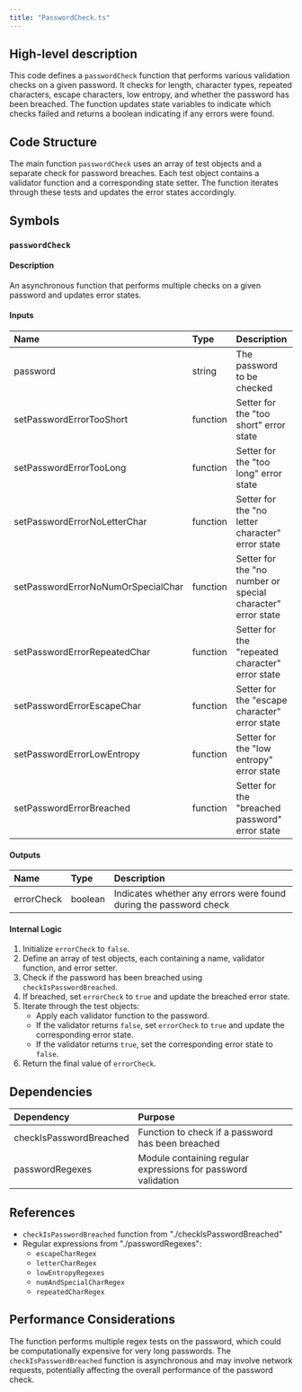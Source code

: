 ```yaml
---
title: "PasswordCheck.ts"
---
```


## High-level description
This code defines a `passwordCheck` function that performs various validation checks on a given password. It checks for length, character types, repeated characters, escape characters, low entropy, and whether the password has been breached. The function updates state variables to indicate which checks failed and returns a boolean indicating if any errors were found.

## Code Structure
The main function `passwordCheck` uses an array of test objects and a separate check for password breaches. Each test object contains a validator function and a corresponding state setter. The function iterates through these tests and updates the error states accordingly.

## Symbols

### `passwordCheck`
#### Description
An asynchronous function that performs multiple checks on a given password and updates error states.

#### Inputs
| Name | Type | Description |
|:-----|:-----|:------------|
| password | string | The password to be checked |
| setPasswordErrorTooShort | function | Setter for the "too short" error state |
| setPasswordErrorTooLong | function | Setter for the "too long" error state |
| setPasswordErrorNoLetterChar | function | Setter for the "no letter character" error state |
| setPasswordErrorNoNumOrSpecialChar | function | Setter for the "no number or special character" error state |
| setPasswordErrorRepeatedChar | function | Setter for the "repeated character" error state |
| setPasswordErrorEscapeChar | function | Setter for the "escape character" error state |
| setPasswordErrorLowEntropy | function | Setter for the "low entropy" error state |
| setPasswordErrorBreached | function | Setter for the "breached password" error state |

#### Outputs
| Name | Type | Description |
|:-----|:-----|:------------|
| errorCheck | boolean | Indicates whether any errors were found during the password check |

#### Internal Logic
1. Initialize `errorCheck` to `false`.
2. Define an array of test objects, each containing a name, validator function, and error setter.
3. Check if the password has been breached using `checkIsPasswordBreached`.
4. If breached, set `errorCheck` to `true` and update the breached error state.
5. Iterate through the test objects:
   - Apply each validator function to the password.
   - If the validator returns `false`, set `errorCheck` to `true` and update the corresponding error state.
   - If the validator returns `true`, set the corresponding error state to `false`.
6. Return the final value of `errorCheck`.

## Dependencies
| Dependency | Purpose |
|:-----------|:--------|
| checkIsPasswordBreached | Function to check if a password has been breached |
| passwordRegexes | Module containing regular expressions for password validation |

## References
- `checkIsPasswordBreached` function from "./checkIsPasswordBreached"
- Regular expressions from "./passwordRegexes":
  - `escapeCharRegex`
  - `letterCharRegex`
  - `lowEntropyRegexes`
  - `numAndSpecialCharRegex`
  - `repeatedCharRegex`

## Performance Considerations
The function performs multiple regex tests on the password, which could be computationally expensive for very long passwords. The `checkIsPasswordBreached` function is asynchronous and may involve network requests, potentially affecting the overall performance of the password check.
